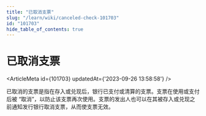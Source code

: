```yaml
---
title: "已取消支票"
slug: "/learn/wiki/canceled-check-101703"
id: "101703"
hide_table_of_contents: true
---
```



# 已取消支票

<ArticleMeta id={101703} updatedAt={'2023-09-26 13:58:58'} />
<div className='border-solid border-b border-t-0 my-4 border-[var(--ifm-color-gray-300)]' />

已取消的支票是指在存入或兑现后，银行已支付或清算的支票。支票在使用或支付后被 “取消”，以防止该支票再次使用。支票的发出人也可以在其被存入或兑现之前通知发行银行取消支票，从而使支票无效。
